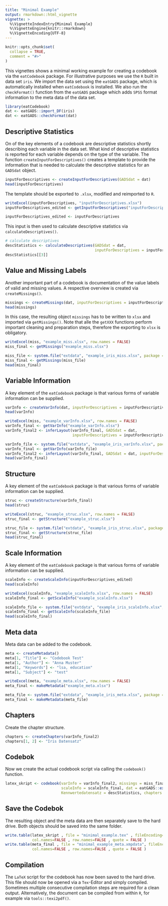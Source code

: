 ```yaml
---
title: "Minimal Example"
output: rmarkdown::html_vignette
vignette: >
  %\VignetteIndexEntry{Minimal Example}
  %\VignetteEngine{knitr::rmarkdown}
  %\VignetteEncoding{UTF-8}
---
```


```r
knitr::opts_chunk$set(
  collapse = TRUE,
  comment = "#>"
)
```

This vignettes shows a minimal working example for creating a codebook via the `eatCodebook` package. For illustrative purposes we use the `R` built in data set `iris`. We import the data set using the `eatGADS` package, which is automatically installed when `eatCodebook` is installed. We also run the `checkFormat()` function from the `eatGADS` package which adds `SPSS` format information to the meta data of the data set.

```r
library(eatCodebook)
dat <- eatGADS::import_DF(iris)
dat <- eatGADS::checkFormat(dat)
```

## Descriptive Statistics
On of the key elements of a codebook are descriptive statistics shortly describing each variable in the data set. What kind of descriptive statistics is reported for each variable depends on the type of the variable. The function `createInputForDescriptives()` creates a template to provide the information that is needed to calculate the descriptive statistics for an `GADSdat` object.

```r
inputForDescriptives <- createInputForDescriptives(GADSdat = dat)
head(inputForDescriptives)
```

The template should be exported to `.xlsx`, modified and reimported to `R`.

```r
writeExcel(inputForDescriptives, "inputForDescriptives.xlsx")
inputForDescriptives_edited <- getInputForDescriptives("inputForDescriptives.xlsx")
```

```r
inputForDescriptives_edited <- inputForDescriptives
```


This input is then used to calculate descriptive statistics via `calculateDescriptives()`.

```r
# calculate descriptives
descStatistics <- calculateDescriptives(GADSdat = dat, 
                                        inputForDescriptives = inputForDescriptives_edited)
descStatistics[[3]]
```


## Value and Missing Labels
Another important part of a codebook is documentation of the value labels of valid and missing values. A respective overview is created via `createMissings()`.

```r
missings <- createMissings(dat, inputForDescriptives = inputForDescriptives_edited)
head(missings)
```

In this case, the resulting object `missings` has to be written to `xlsx` and imported via `getMissings()`. Note that alle the `getXXX` functions perform important cleaning and preparation steps, therefore the exporting to `xlsx` is obligatory.

```r
writeExcel(miss, "example_miss.xlsx", row.names = FALSE)
miss_final <- getMissings("example_miss.xlsx")
```

```r
miss_file <- system.file("extdata", "example_iris_miss.xlsx", package = "eatCodebook")
miss_final <- getMissings(miss_file)
head(miss_final)
```


## Variable Information
A key element of the `eatCodebook` package is that various forms of variable information can be supplied.

```r
varInfo <- createVarInfo(dat, inputForDescriptives = inputForDescriptives_edited)
head(varInfo)
```

```r
writeExcel(miss, "example_varInfo.xlsx", row.names = FALSE)
varInfo_final <- getVarInfo("example_varInfo.xlsx")
varInfo_final2 <- inferLayout(varInfo_final, GADSdat = dat, 
                              inputForDescriptives = inputForDescriptives_edited)
```

```r
varInfo_file <- system.file("extdata", "example_iris_varInfo.xlsx", package = "eatCodebook")
varInfo_final <- getVarInfo(varInfo_file)
varInfo_final2 <- inferLayout(varInfo_final, GADSdat = dat, inputForDescriptives = inputForDescriptives_edited)
head(varInfo_final)
```

## Structure
A key element of the `eatCodebook` package is that various forms of variable information can be supplied.

```r
struc <- createStructure(varInfo_final)
head(struc)
```

```r
writeExcel(struc, "example_struc.xlsx", row.names = FALSE)
struc_final <- getStructure("example_struc.xlsx")
```

```r
struc_file <- system.file("extdata", "example_iris_struc.xlsx", package = "eatCodebook")
struc_final <- getStructure(struc_file)
head(struc_final)
```

## Scale Information
A key element of the `eatCodebook` package is that various forms of variable information can be supplied.

```r
scaleInfo <- createScaleInfo(inputForDescriptives_edited)
head(scaleInfo)
```

```r
writeExcel(scaleInfo, "example_scaleInfo.xlsx", row.names = FALSE)
scaleInfo_final <- getScaleInfo("example_scaleInfo.xlsx")
```

```r
scaleInfo_file <- system.file("extdata", "example_iris_scaleInfo.xlsx", package = "eatCodebook")
scaleInfo_final <- getScaleInfo(scaleInfo_file)
head(scaleInfo_final)
```


## Meta data
Meta data can be added to the codebook.

```r
meta <- createMetadata()
meta[1, "Title"] <- "Codebook Test"
meta[1, "Author"] <- "Anna Muster"
meta[1, "Keywords"] <- "lsa, education"
meta[1, "Subject"] <- "test"
```

```r
writeExcel(meta, "example_meta.xlsx", row.names = FALSE)
meta_final <- makeMetadata("example_meta.xlsx")
```

```r
meta_file <- system.file("extdata", "example_iris_meta.xlsx", package = "eatCodebook")
meta_final <- makeMetadata(meta_file)
```

## Chapters
Create the chapter structure.

```r
chapters <- createChapters(varInfo_final2)
chapters[1, 2] <- "Iris Datensatz"
```

## Codebok
Now we create the actual codebook script via calling the `codebook()` function.

```r
latex_skript <- codebook(varInfo = varInfo_final2, missings = miss_final, struc = struc_final,
                         scaleInfo = scaleInfo_final, dat = eatGADS::extractData(dat),
                         Kennwertedatensatz = descStatistics, chapters = chapters)
```

## Save the Codebok
The resulting object and the meta data are then separately save to the hard drive. Both objects should be saved into the same folder.

```r
write.table(latex_skript , file = "minimal_example.tex" , fileEncoding="UTF-8" ,
            col.names=FALSE , row.names=FALSE , quote = FALSE )
write.table(meta_final , file = "minimal_example_meta.xmpdata", fileEncoding="UTF-8" ,
            col.names=FALSE , row.names=FALSE , quote = FALSE )
```

## Compilation
The `LaTeX` script for the codebook has now been saved to the hard drive. This file should now be opened via a `Tex`-Editor and simply compiled. Sometimes multiple consecutive compilation steps are required for a clean output. Alternatively, the document can be compiled from within `R`, for example via `tools::texi2pdf()`.

